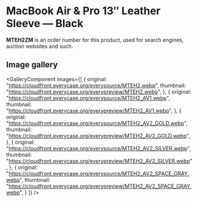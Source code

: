 
# MacBook Air & Pro 13″ Leather Sleeve — Black

<Callout type='info' emoji='👉🏻'>**MTEH2ZM** is an order number for this product, used for search engines, auction websites and such.</Callout>

## Image gallery

<GalleryComponent
    images={[
      {
        original: "https://cloudfront.everycase.org/everysource/MTEH2.webp",
        thumbnail: "https://cloudfront.everycase.org/everypreview/MTEH2.webp",
      },
      {
        original: "https://cloudfront.everycase.org/everysource/MTEH2_AV1.webp",
        thumbnail: "https://cloudfront.everycase.org/everypreview/MTEH2_AV1.webp",
      },
      {
        original: "https://cloudfront.everycase.org/everysource/MTEH2_AV2_GOLD.webp",
        thumbnail: "https://cloudfront.everycase.org/everypreview/MTEH2_AV2_GOLD.webp",
      },
      {
        original: "https://cloudfront.everycase.org/everysource/MTEH2_AV2_SILVER.webp",
        thumbnail: "https://cloudfront.everycase.org/everypreview/MTEH2_AV2_SILVER.webp",
      },
      {
        original: "https://cloudfront.everycase.org/everysource/MTEH2_AV2_SPACE_GRAY.webp",
        thumbnail: "https://cloudfront.everycase.org/everypreview/MTEH2_AV2_SPACE_GRAY.webp",
      }
    ]}
  />
